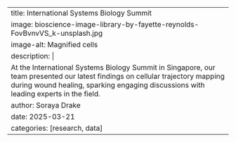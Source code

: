 ---
title: International Systems Biology Summit
image: bioscience-image-library-by-fayette-reynolds-FovBvnvVS_k-unsplash.jpg
image-alt: Magnified cells
description: |
  At the International Systems Biology Summit in Singapore, our team presented our latest findings on cellular trajectory mapping during wound healing, sparking engaging discussions with leading experts in the field.
author: Soraya Drake
date: 2025-03-21
categories: [research, data]
---